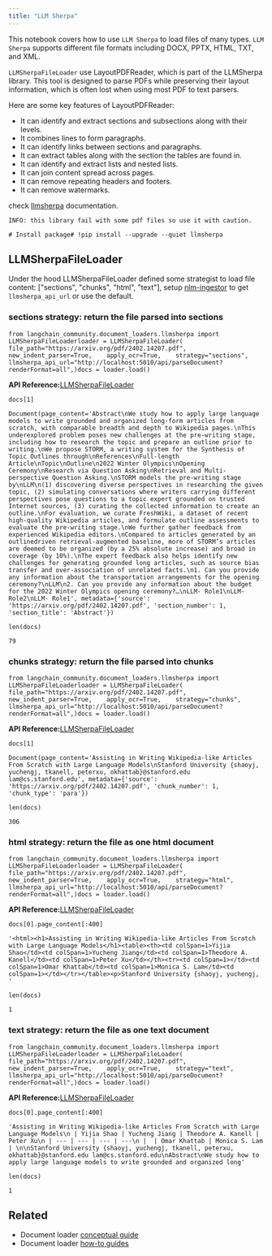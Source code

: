 ```yaml
---
title: "LLM Sherpa"
---
```


This notebook covers how to use `LLM Sherpa` to load files of many types. `LLM Sherpa` supports different file formats including DOCX, PPTX, HTML, TXT, and XML.

`LLMSherpaFileLoader` use LayoutPDFReader, which is part of the LLMSherpa library. This tool is designed to parse PDFs while preserving their layout information, which is often lost when using most PDF to text parsers.

Here are some key features of LayoutPDFReader:

* It can identify and extract sections and subsections along with their levels.
* It combines lines to form paragraphs.
* It can identify links between sections and paragraphs.
* It can extract tables along with the section the tables are found in.
* It can identify and extract lists and nested lists.
* It can join content spread across pages.
* It can remove repeating headers and footers.
* It can remove watermarks.

check [llmsherpa](https://llmsherpa.readthedocs.io/en/latest/) documentation.

`INFO: this library fail with some pdf files so use it with caution.`

```
# Install package# !pip install --upgrade --quiet llmsherpa
```

## LLMSherpaFileLoader

Under the hood LLMSherpaFileLoader defined some strategist to load file content: \["sections", "chunks", "html", "text"], setup [nlm-ingestor](https://github.com/nlmatics/nlm-ingestor) to get `llmsherpa_api_url` or use the default.

### sections strategy: return the file parsed into sections

```
from langchain_community.document_loaders.llmsherpa import LLMSherpaFileLoaderloader = LLMSherpaFileLoader(    file_path="https://arxiv.org/pdf/2402.14207.pdf",    new_indent_parser=True,    apply_ocr=True,    strategy="sections",    llmsherpa_api_url="http://localhost:5010/api/parseDocument?renderFormat=all",)docs = loader.load()
```

**API Reference:**[LLMSherpaFileLoader](https://python.langchain.com/api_reference/community/document_loaders/langchain_community.document_loaders.llmsherpa.LLMSherpaFileLoader.html)

```
docs[1]
```

```
Document(page_content='Abstract\nWe study how to apply large language models to write grounded and organized long-form articles from scratch, with comparable breadth and depth to Wikipedia pages.\nThis underexplored problem poses new challenges at the pre-writing stage, including how to research the topic and prepare an outline prior to writing.\nWe propose STORM, a writing system for the Synthesis of Topic Outlines through\nReferences\nFull-length Article\nTopic\nOutline\n2022 Winter Olympics\nOpening Ceremony\nResearch via Question Asking\nRetrieval and Multi-perspective Question Asking.\nSTORM models the pre-writing stage by\nLLM\n(1) discovering diverse perspectives in researching the given topic, (2) simulating conversations where writers carrying different perspectives pose questions to a topic expert grounded on trusted Internet sources, (3) curating the collected information to create an outline.\nFor evaluation, we curate FreshWiki, a dataset of recent high-quality Wikipedia articles, and formulate outline assessments to evaluate the pre-writing stage.\nWe further gather feedback from experienced Wikipedia editors.\nCompared to articles generated by an outlinedriven retrieval-augmented baseline, more of STORM’s articles are deemed to be organized (by a 25% absolute increase) and broad in coverage (by 10%).\nThe expert feedback also helps identify new challenges for generating grounded long articles, such as source bias transfer and over-association of unrelated facts.\n1. Can you provide any information about the transportation arrangements for the opening ceremony?\nLLM\n2. Can you provide any information about the budget for the 2022 Winter Olympics opening ceremony?…\nLLM- Role1\nLLM- Role2\nLLM- Role1', metadata={'source': 'https://arxiv.org/pdf/2402.14207.pdf', 'section_number': 1, 'section_title': 'Abstract'})
```

```
len(docs)
```

```
79
```

### chunks strategy: return the file parsed into chunks

```
from langchain_community.document_loaders.llmsherpa import LLMSherpaFileLoaderloader = LLMSherpaFileLoader(    file_path="https://arxiv.org/pdf/2402.14207.pdf",    new_indent_parser=True,    apply_ocr=True,    strategy="chunks",    llmsherpa_api_url="http://localhost:5010/api/parseDocument?renderFormat=all",)docs = loader.load()
```

**API Reference:**[LLMSherpaFileLoader](https://python.langchain.com/api_reference/community/document_loaders/langchain_community.document_loaders.llmsherpa.LLMSherpaFileLoader.html)

```
docs[1]
```

```
Document(page_content='Assisting in Writing Wikipedia-like Articles From Scratch with Large Language Models\nStanford University {shaoyj, yuchengj, tkanell, peterxu, okhattab}@stanford.edu lam@cs.stanford.edu', metadata={'source': 'https://arxiv.org/pdf/2402.14207.pdf', 'chunk_number': 1, 'chunk_type': 'para'})
```

```
len(docs)
```

```
306
```

### html strategy: return the file as one html document

```
from langchain_community.document_loaders.llmsherpa import LLMSherpaFileLoaderloader = LLMSherpaFileLoader(    file_path="https://arxiv.org/pdf/2402.14207.pdf",    new_indent_parser=True,    apply_ocr=True,    strategy="html",    llmsherpa_api_url="http://localhost:5010/api/parseDocument?renderFormat=all",)docs = loader.load()
```

**API Reference:**[LLMSherpaFileLoader](https://python.langchain.com/api_reference/community/document_loaders/langchain_community.document_loaders.llmsherpa.LLMSherpaFileLoader.html)

```
docs[0].page_content[:400]
```

```
'<html><h1>Assisting in Writing Wikipedia-like Articles From Scratch with Large Language Models</h1><table><th><td colSpan=1>Yijia Shao</td><td colSpan=1>Yucheng Jiang</td><td colSpan=1>Theodore A. Kanell</td><td colSpan=1>Peter Xu</td></th><tr><td colSpan=1></td><td colSpan=1>Omar Khattab</td><td colSpan=1>Monica S. Lam</td><td colSpan=1></td></tr></table><p>Stanford University {shaoyj, yuchengj, '
```

```
len(docs)
```

```
1
```

### text strategy: return the file as one text document

```
from langchain_community.document_loaders.llmsherpa import LLMSherpaFileLoaderloader = LLMSherpaFileLoader(    file_path="https://arxiv.org/pdf/2402.14207.pdf",    new_indent_parser=True,    apply_ocr=True,    strategy="text",    llmsherpa_api_url="http://localhost:5010/api/parseDocument?renderFormat=all",)docs = loader.load()
```

**API Reference:**[LLMSherpaFileLoader](https://python.langchain.com/api_reference/community/document_loaders/langchain_community.document_loaders.llmsherpa.LLMSherpaFileLoader.html)

```
docs[0].page_content[:400]
```

```
'Assisting in Writing Wikipedia-like Articles From Scratch with Large Language Models\n | Yijia Shao | Yucheng Jiang | Theodore A. Kanell | Peter Xu\n | --- | --- | --- | ---\n |  | Omar Khattab | Monica S. Lam | \n\nStanford University {shaoyj, yuchengj, tkanell, peterxu, okhattab}@stanford.edu lam@cs.stanford.edu\nAbstract\nWe study how to apply large language models to write grounded and organized long'
```

```
len(docs)
```

```
1
```

## Related

* Document loader [conceptual guide](/oss/concepts/document_loaders)
* Document loader [how-to guides](/oss/how_to/#document-loaders)
